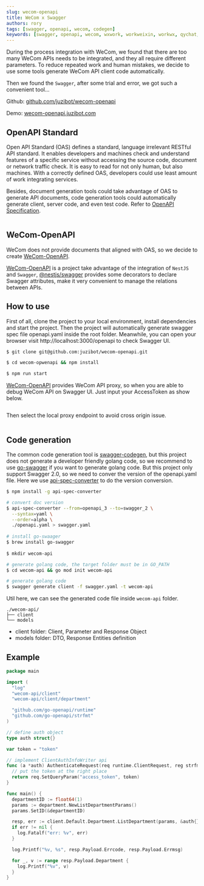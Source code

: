 ```yaml
---
slug: wecom-openapi
title: WeCom x Swagger
authors: rory
tags: [swagger, openapi, wecom, codegen]
keywords: [swagger, openapi, wecom, wxwork, workweixin, workwx, qychat, qywork, openapi3, codegen, wework, wecaht]
---
```



During the process integration with WeCom, we found that there are too many WeCom APIs needs to be integrated, and they all require different parameters. To reduce repeated work and human mistakes, we decide to use some tools generate WeCom API client code automatically.

Then we found the `Swagger`, after some trial and error, we got such a convenient tool...

<!--truncate-->

Github: [github.com/juzibot/wecom-openapi](https://github.com/juzibot/wecom-openapi)

Demo: [wecom-openapi.juzibot.com](https://wecom-openapi.juzibot.com)

## OpenAPI Standard

Open API Standard (OAS) defines a standard, language irrelevant RESTful API standard. It enables developers and machines check and understand features of a specific service without accessing the source code, document or network traffic check. It is easy to read for not only human, but also machines. With a correctly defined OAS, developers could use least amount of work integrating services.

Besides, document generation tools could take advantage of OAS to generate API documents, code generation tools could automatically generate client, server code, and even test code. Refer to [OpenAPI Specification](https://swagger.io/specification/).

<Image img={swaggerBanner} />

## WeCom-OpenAPI

WeCom does not provide documents that aligned with OAS, so we decide to create [WeCom-OpenAPI](https://github.com/juzibot/wecom-openapi).

[WeCom-OpenAPI](https://github.com/juzibot/wecom-openapi) is a project take advantage of the integration of `NestJS` and `Swagger`, [@nestjs/swagger](https://www.npmjs.com/package/@nestjs/swagger) provides some decorators to declare Swagger attributes, make it very convenient to manage the relations between APIs.

## How to use

First of all, clone the project to your local environment, install dependencies and start the project. Then the project will automatically generate swagger spec file openapi.yaml inside the root folder. Meanwhile, you can open your browser visit http://localhost:3000/openapi to check Swagger UI.

```bash
$ git clone git@github.com:juzibot/wecom-openapi.git

$ cd wecom-opwenapi && npm install

$ npm run start
```
[WeCom-OpenAPI](https://github.com/juzibot/wecom-openapi) provides WeCom API proxy, so when you are able to debug WeCom API on Swagger UI. Just input your AccessToken as show below.

<Image img={authorizeStep} />

Then select the local proxy endpoint to avoid cross origin issue.

<Image img={proxyStep} />

## Code generation

The common code generation tool is [swagger-codegen](https://github.com/swagger-api/swagger-codegen), but this project does not generate a developer friendly golang code, so we recommend to use [go-swagger](https://github.com/go-swagger/go-swagger) if you want to generate golang code. But this project only support Swagger 2.0, so we need to conver the version of the openapi.yaml file. Here we use [api-spec-converter](https://www.npmjs.com/package/api-spec-converter) to do the version conversion.

```bash
$ npm install -g api-spec-converter

# convert doc version
$ api-spec-converter --from=openapi_3 --to=swagger_2 \
  --syntax=yaml \
  --order=alpha \
  ./openapi.yaml > swagger.yaml
 
# install go-swaager 
$ brew install go-swagger
 
$ mkdir wecom-api

# generate golang code, the target folder must be in GO_PATH
$ cd wecom-api && go mod init wecom-api

# generate golang code
$ swagger generate client -f swagger.yaml -t wecom-api
```

Util here, we can see the generated code file inside `wecom-api` folder.

```
./wecom-api/
├── client
└── models
```
- client folder: Client, Parameter and Response Object
- models folder: DTO, Response Entities definition

## Example

```go
package main

import (
  "log"
  "wecom-api/client"
  "wecom-api/client/department"

  "github.com/go-openapi/runtime"
  "github.com/go-openapi/strfmt"
)

// define auth object
type auth struct{}

var token = "token"

// implement ClientAuthInfoWriter api
func (a *auth) AuthenticateRequest(req runtime.ClientRequest, reg strfmt.Registry) error {
  // put the token at the right place
  return req.SetQueryParam("access_token", token)
}

func main() {
  departmentID := float64(1)
  params := department.NewListDepartmentParams()
  params.SetID(&departmentID)

  resp, err := client.Default.Department.ListDepartment(params, &auth{})
  if err != nil {
    log.Fatalf("err: %v", err)
  }

  log.Printf("%v, %s", resp.Payload.Errcode, resp.Payload.Errmsg)

  for _, v := range resp.Payload.Department {
    log.Printf("%v", v)
  }
}
```
